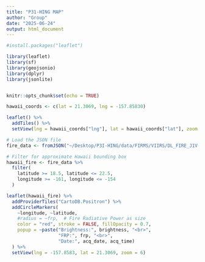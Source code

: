 ```yaml
---
title: "P31-HING MAP"
author: "Group"
date: "2025-06-24"
output: html_document
---
```


```r
#install.packages("leaflet")

library(leaflet)
library(sf)
library(geojsonio)
library(dplyr)
library(jsonlite)


knitr::opts_chunk$set(echo = TRUE)
```


```r
hawaii_coords <- c(lat = 21.3069, lng = -157.85830)

leaflet() %>% 
  addTiles() %>% 
  setView(lng = hawaii_coords["lng"], lat = hawaii_coords["lat"], zoom = 7)


```

```r
# Load the JSON file
fire_data <- fromJSON("~/Desktop/P3I-HING/data/FIRMS/VIIRS/DL_FIRE_J1V-C2_628468/fire_nrt_J1V-C2_628468.json")

# Filter for approximate Hawaii bounding box
hawaii_fire <- fire_data %>%
  filter(
    latitude >= 18.5, latitude <= 22.5,
    longitude >= -161, longitude <= -154
  )

```

```r
leaflet(hawaii_fire) %>%
  addProviderTiles("CartoDB.Positron") %>%
  addCircleMarkers(
    ~longitude, ~latitude,
    #radius = ~frp,  # Fire Radiative Power as size
    color = "red", stroke = FALSE, fillOpacity = 0.7,
    popup = ~paste("Brightness:", brightness, "<br>",
                   "FRP:", frp, "<br>",
                   "Date:", acq_date, acq_time)
  ) %>%
  setView(lng = -157.8583, lat = 21.3069, zoom = 6)

```

